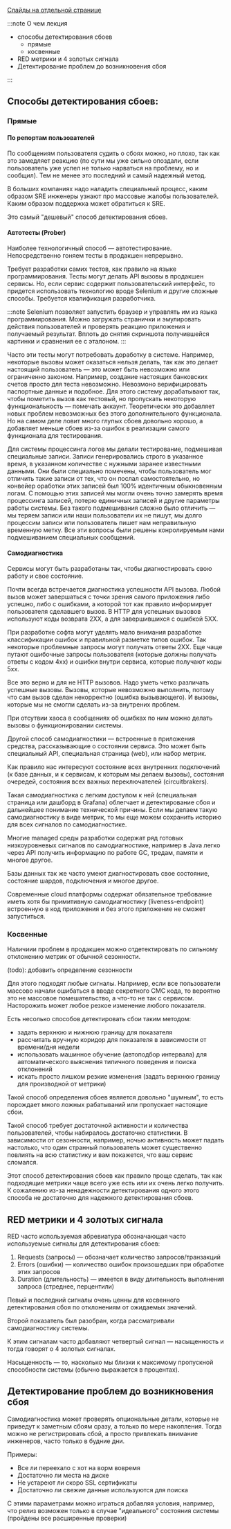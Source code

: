 
[Слайды на отдельной странице](/slides/04_failure_detection)

<FailureDetectionSlides embedded={true}/>

:::note О чем лекция

- способы детектирования сбоев
  - прямые
  - косвенные
- RED метрики и 4 золотых сигнала
- Детектирование проблем до возникновения сбоя

:::

## Способы детектирования сбоев:

### Прямые

#### По репортам пользователей

По сообщениям пользователя судить о сбоях можно, но плохо, так как это замедляет реакцию (по сути мы уже сильно опоздали, если пользователь уже успел не только нарваться на проблему, но и сообщил). Тем не менее это последний и самый надежный метод.

В больших компаниях надо наладить специальный процесс, каким образом SRE инженеры узнают про массовые жалобы пользователей. Каким образом поддержка может обратиться к SRE.

Это самый "дешевый" способ детектирования сбоев.

#### Автотесты (Prober)

Наиболее технологичный способ — автотестирование. Непосредственно гоняем тесты в продакшен непрерывно.

Требует разработки самих тестов, как правило на языке программирования. Тесты могут делать API вызовы в продакшен сервисы. Но, если сервис содержит пользовательский интерфейс, то придется использовать технологию вроде Selenium и другие сложные способы. Требуется квалификация разработчика.

:::note
Selenium позволяет запустить браузер и управлять им из языка программирования. Можно загружать странички и эмулировать действия пользователей и проверять реакцию приложения и получаемый результат. Вплоть до снятия скриншота получившейся картинки и сравнения ее с эталоном.
:::

Часто эти тесты могут потребовать доработку в системе. Например, некоторые вызовы может оказаться нельзя делать, так как это делает настоящий пользователь — это может быть невозможно или ограниченно законом. Например, создание настоящих банковских счетов просто для теста невозможно. Невозмоно верифицировать паспортные данные и подобное. Для этого систему дорабатывают так, чтобы пометить вызов как тестовый, но пропускать некоторую функциональность — помечать аккаунт. Теоретически это добавляет новых проблем невозможных без этого дополнительного функционала. Но на самом деле ловит много глупых сбоев довольно хорошо, а добавляет меньше сбоев из-за ошибок в реализации самого функционала для тестирования.

Для системы процессинга логов мы делали тестирование, подмешивая специальные записи. Записи генерировались строго в указанное время, в указанном количестве с нужными заранее известными данными. Они были специально помечены, чтобы пользователь мог отличить такие записи от тех, что он послал самостоятельно, но конвейер оработки этих записей был 100% идентичным обыкновенным логам. С помощью этих записей мы могли очень точно замерять время процессинга записей, потерю единичных записей и другие параметры работы системы. Без такого подмешивания сложно было отличить — мы теряем записи или наши пользователи их не пишут, мы долго процессим записи или пользователь пишет нам неправильную временную метку. Все эти вопросы были решены конролируемым нами подмешиванием специальных сообщений.

#### Самодиагностика

Сервисы могут быть разработаны так, чтобы диагностировать свою работу и свое состояние.

Почти всегда встречается диагностика успешности API вызова. Любой вызов может завершаться с точки зрения самого приложения либо успешно, либо с ошибками, а которой тот как правило информирует пользователя сделавшего вызов. В HTTP для успешных вызовов используют коды возврата 2ХХ, а для завершившихся с ошибкой 5ХХ.

При разработке софта могут уделять мало внимания разработке классификации ошибок и правильной разметке типов ошибок. Так некоторые проблемные запросы могут получать ответы 2XX. Еще чаще путают ошибочные запросы пользователя (которые должны получать ответы с кодом 4xx) и ошибки внутри сервиса, которые получают коды 5хх.

Все это верно и для не HTTP вызовов. Надо уметь четко различать успешные вызовы. Вызовы, которые невозможно выполнить, потому что сам вызов сделан некорректно (ошибка вызывающего). И вызовы, которые мы не смогли сделать из-за внутрених проблем.

При отсутвии хаоса в сообщениях об ошибках по ним можно делать вызовы о функционировании системы.

Другой способ самодиагностики — встроенные в приложения средства, рассказывающие о состоянии сервиса. Это может быть специальный API, специальная страница (web), или набор метрик.

Как правило нас интересуют состояние всех внутренних подключений (к базе данных, и к сервисам, к которым мы делаем вызовы), состояния очередей, состояния всех важных переключателей (circuitbrakers).

Такая самодиагностика с легким доступом к ней (специальная страница или дашборд в Grafana) облегчает и детектирование сбоя и дальнейшее понимание технической причины. Если мы делаем такую самодиагностику в виде метрик, то мы еще можем сохранить историю для всех сигналов по самодиагностике.

Многие managed среды разработки содержат ряд готовых низкоуровневых сигналов по самодиагностике, например в Java легко через API получить информацию по работе GC, тредам, памяти и многое другое.

Базы данных так же часто умеют диагностировать свое состояние, состояние шардов, подключения и многое другое.

Современные cloud платформы содержат обязательное требование иметь хотя бы примитивную самодиагностику (liveness-endpoint) встроенную в код приложения и без этого приложение не сможет запуститься.

### Косвенные

Наличиии проблем в продакшен можно отдетектировать по сильному отклонению метрик от обычной сезонности.

(todo): добавить определение сезонности

Для этого подходят любые сигналы. Например, если все пользователи массово начали ошибаться в вводе секретного СМС кода, то вероятно это не массовое помешательство, а что-то не так с сервисом. Насторожить может любое резкое изменение любого показателя.

Есть несолько способов детектировать сбои таким методом:

- задать верхнюю и нижнюю границу для показателя
- рассчитать вручную коридор для показателя в зависимости от времени/дня недели
- использовать машинное обучение (автоподбор интервала) для автоматического выяснения типичного поведения и поиска отклонений
- искать просто лишком резкие изменения (задать верхнюю границу для производной от метрики)

Такой способ определения сбоев является довольно "шумным", то есть порождает много ложных рабатываний или пропускает настоящие сбои.

Такой способ требует достаточной активности и количества пользователей, чтобы набиралось достаточно статистики. В зависимости от сезонности, например, ночью активность может падать настолько, что один странный пользователь может существенно повлиять на всю статистику и вам покажется, что ваш сервис сломался.

Этот способ детектирования сбоев как правило проще сделать, так как подходящие метрики чаще всего уже есть или их очень легко получить. К сожалению из-за ненадежности детектирования одного этого способа не достаточно для надежного детектирования сбоев.

## RED метрики и 4 золотых сигнала

RED часто используемая абревиатура обозначающая часто используемые сигналы для детектирования сбоев:

1. Requests (запросы) — обозначает количество запросов/транзакций
1. Errors (ошибки) — количество ошибок произошедших при обработке этих запросов
1. Duration (длительность) — имеется в виду длительность выполнения запроса (стреднее, перцентили)

Певый и последний сигналы очень ценны для косвенного детектирования сбоя по отклонениям от ожидаемых значений.

Второй показатель был разобран, когда рассматривали самодиагностику системы.

К этим сигналам часто добавляют четвертый сигнал — насыщенность и тогда говорят о 4 золотых сигналах.

Насыщенность — то, насколько мы близки к максимому пропускной способности системы (обычно выражается в процентах).

## Детектирование проблем до возникновения сбоя

Самодиагностика может проверять опциональные детали, которые не приведут к заметным сбоям сразу, а только по мере накопления. Тогда можно не регистрировать сбой, а просто привлекать внимание инженеров, часто только в будние дни.

Примеры:

- Все ли переехало с хот на ворм вовремя
- Достаточно ли места на диске
- Не устареют ли скоро SSL сертификаты
- Достаточно ли свежие данные используются для поиска

С этими параметрами можно играться добавляя условия, например, что релиз возможен только в случае "идеального" состояния системы (пройдены все расширенные проверки)
